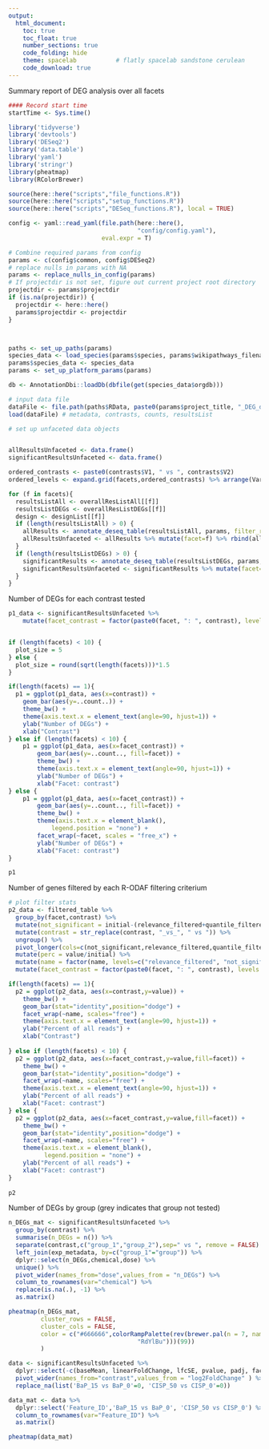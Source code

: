 ```yaml
---
output:
  html_document:
    toc: true
    toc_float: true
    number_sections: true
    code_folding: hide
    theme: spacelab           # flatly spacelab sandstone cerulean
    code_download: true
---
```


Summary report of DEG analysis over all facets


```r
#### Record start time
startTime <- Sys.time()

library('tidyverse')
library('devtools')
library('DESeq2')
library('data.table')
library('yaml')
library('stringr')
library(pheatmap)
library(RColorBrewer)

source(here::here("scripts","file_functions.R"))
source(here::here("scripts","setup_functions.R"))
source(here::here("scripts","DESeq_functions.R"), local = TRUE)

config <- yaml::read_yaml(file.path(here::here(),
                                    "config/config.yaml"),
                          eval.expr = T)

# Combine required params from config
params <- c(config$common, config$DESeq2)
# replace nulls in params with NA
params <- replace_nulls_in_config(params)
# If projectdir is not set, figure out current project root directory
projectdir <- params$projectdir
if (is.na(projectdir)) {
  projectdir <- here::here()
  params$projectdir <- projectdir
}



paths <- set_up_paths(params)
species_data <- load_species(params$species, params$wikipathways_filename, params$biospyder_manifest_file)
params$species_data <- species_data
params <- set_up_platform_params(params)

db <- AnnotationDbi::loadDb(dbfile(get(species_data$orgdb)))

# input data file
dataFile <- file.path(paths$RData, paste0(params$project_title, "_DEG_data.RData"))
load(dataFile) # metadata, contrasts, counts, resultsList


```


```r
# set up unfaceted data objects


allResultsUnfaceted <- data.frame()
significantResultsUnfaceted <- data.frame()

ordered_contrasts <- paste0(contrasts$V1, " vs ", contrasts$V2)
ordered_levels <- expand.grid(facets,ordered_contrasts) %>% arrange(Var1) %>% mutate(asdf = paste0(Var1, ": ", Var2)) %>% pull(asdf)

for (f in facets){
  resultsListAll <- overallResListAll[[f]]
  resultsListDEGs <- overallResListDEGs[[f]]
  design <- designList[[f]]
  if (length(resultsListAll) > 0) {
    allResults <- annotate_deseq_table(resultsListAll, params, filter_results = F)
    allResultsUnfaceted <- allResults %>% mutate(facet=f) %>% rbind(allResultsUnfaceted)
  }
  if (length(resultsListDEGs) > 0) {
    significantResults <- annotate_deseq_table(resultsListDEGs, params, filter_results = F)
    significantResultsUnfaceted <- significantResults %>% mutate(facet=f) %>% rbind(significantResultsUnfaceted)
  }
}

```


Number of DEGs for each contrast tested

```r

p1_data <- significantResultsUnfaceted %>%
    mutate(facet_contrast = factor(paste0(facet, ": ", contrast), levels = ordered_levels))


if (length(facets) < 10) {
  plot_size = 5 
} else {
  plot_size = round(sqrt(length(facets)))*1.5
}

if(length(facets) == 1){
  p1 = ggplot(p1_data, aes(x=contrast)) +
    geom_bar(aes(y=..count..)) +
    theme_bw() +
    theme(axis.text.x = element_text(angle=90, hjust=1)) +
    ylab("Number of DEGs") +
    xlab("Contrast")
} else if (length(facets) < 10) {
    p1 = ggplot(p1_data, aes(x=facet_contrast)) +
        geom_bar(aes(y=..count.., fill=facet)) +
        theme_bw() +
        theme(axis.text.x = element_text(angle=90, hjust=1)) +
        ylab("Number of DEGs") +
        xlab("Facet: contrast")
} else {
    p1 = ggplot(p1_data, aes(x=facet_contrast)) +
        geom_bar(aes(y=..count.., fill=facet)) +
        theme_bw() +
        theme(axis.text.x = element_blank(),
            legend.position = "none") +
        facet_wrap(~facet, scales = "free_x") +
        ylab("Number of DEGs") +
        xlab("Facet: contrast")
}

p1
```


Number of genes filtered by each R-ODAF filtering criterium


```r


# plot filter stats
p2_data <- filtered_table %>%
  group_by(facet,contrast) %>%
  mutate(not_significant = initial-(relevance_filtered+quantile_filtered+spike_filtered)) %>%
  mutate(contrast = str_replace(contrast, "_vs_", " vs ")) %>%
  ungroup() %>%
  pivot_longer(cols=c(not_significant,relevance_filtered,quantile_filtered,spike_filtered,passed_all_filters)) %>%
  mutate(perc = value/initial) %>%
  mutate(name = factor(name, levels=c("relevance_filtered", "not_significant", "quantile_filtered", "spike_filtered", "passed_all_filters"))) %>%
  mutate(facet_contrast = factor(paste0(facet, ": ", contrast), levels = ordered_levels))

if(length(facets) == 1){
  p2 = ggplot(p2_data, aes(x=contrast,y=value)) +
    theme_bw() +
    geom_bar(stat="identity",position="dodge") +
    facet_wrap(~name, scales="free") +
    theme(axis.text.x = element_text(angle=90, hjust=1)) +
    ylab("Percent of all reads") +
    xlab("Contrast")
  
} else if (length(facets) < 10) {
  p2 = ggplot(p2_data, aes(x=facet_contrast,y=value,fill=facet)) +
    theme_bw() +
    geom_bar(stat="identity",position="dodge") +
    facet_wrap(~name, scales="free") +
    theme(axis.text.x = element_text(angle=90, hjust=1)) +
    ylab("Percent of all reads") +
    xlab("Facet: contrast")
} else {
  p2 = ggplot(p2_data, aes(x=facet_contrast,y=value,fill=facet)) +
    theme_bw() +
    geom_bar(stat="identity",position="dodge") +
    facet_wrap(~name, scales="free") +
    theme(axis.text.x = element_blank(),
          legend.position = "none") +
    ylab("Percent of all reads") +
    xlab("Facet: contrast")
}
  
p2
```


Number of DEGs by group (grey indicates that group not tested)

```r


n_DEGs_mat <- significantResultsUnfaceted %>%
  group_by(contrast) %>%
  summarise(n_DEGs = n()) %>%
  separate(contrast,c("group_1","group_2"),sep=" vs ", remove = FALSE) %>%
  left_join(exp_metadata, by=c("group_1"="group")) %>%
  dplyr::select(n_DEGs,chemical,dose) %>%
  unique() %>%
  pivot_wider(names_from="dose",values_from = "n_DEGs") %>%
  column_to_rownames(var="chemical") %>%
  replace(is.na(.), -1) %>%
  as.matrix()

pheatmap(n_DEGs_mat,
         cluster_rows = FALSE,
         cluster_cols = FALSE,
         color = c("#666666",colorRampPalette(rev(brewer.pal(n = 7, name =
                                    "RdYlBu")))(99))
         )

```


```r



data <- significantResultsUnfaceted %>%
  dplyr::select(-c(baseMean, linearFoldChange, lfcSE, pvalue, padj, facet) ) %>%
  pivot_wider(names_from="contrast",values_from = "log2FoldChange" ) %>%
  replace_na(list('BaP_15 vs BaP_0'=0, 'CISP_50 vs CISP_0'=0))

data_mat <- data %>%
  dplyr::select('Feature_ID','BaP_15 vs BaP_0', 'CISP_50 vs CISP_0') %>%
  column_to_rownames(var="Feature_ID") %>%
  as.matrix()

pheatmap(data_mat)


```